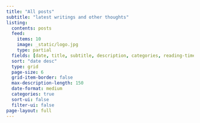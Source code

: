 ```yaml
---
title: "All posts"
subtitle: "latest writings and other thoughts"
listing:
  contents: posts
  feed:
    items: 10
    image: _static/logo.jpg
    type: partial
  fields: [date, title, subtitle, description, categories, reading-time]
  sort: "date desc"
  type: grid
  page-size: 6
  grid-item-border: false
  max-description-length: 150
  date-format: medium
  categories: true
  sort-ui: false
  filter-ui: false
page-layout: full
---
```



